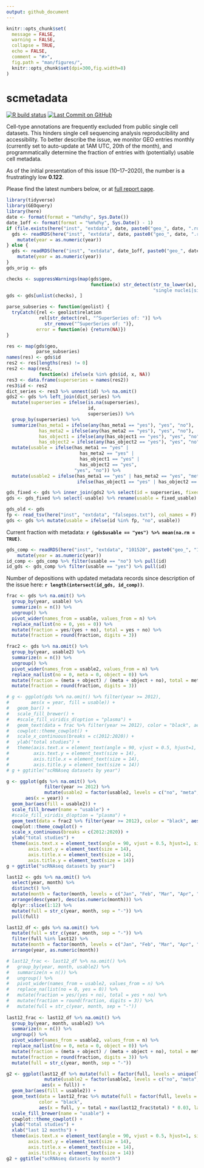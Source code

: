 ```yaml
---
output: github_document
---
```


```r
knitr::opts_chunk$set(
  message = FALSE,
  warning = FALSE,
  collapse = TRUE,
  echo = FALSE,
  comment = "#>",
  fig.path = "man/figures/",
  knitr::opts_chunk$set(dpi=300,fig.width=8)
)
```

# scmetadata
<!-- badges: start -->
[![R build status](https://github.com/rnabioco/scmetadata/workflows/pkgdown/badge.svg)](https://github.com/rnabioco/scmetadata/actions)
[![Last Commit on GitHub](`r paste0("https://img.shields.io/badge/last%20run-", format(format = "%m--%d--%Y", Sys.Date()), "-brightgreen")`)](https://rnabioco.github.io/scmetadata/articles/get_geo.html)
<!-- badges: end -->

Cell-type annotations are frequently excluded from public single cell datasets. This hinders single cell sequencing analysis reproducibility and accessibility. To better describe the issue, we monitor GEO entries monthly (currently set to auto-update at 1AM UTC, 20th of the month), and programmatically determine the fraction of entries with (potentially) usable cell metadata. 

As of the initial presentation of this issue (10--17--2020), the number is a frustratingly low **0.122**.

Please find the latest numbers below, or at [full report page](https://rnabioco.github.io/scmetadata/articles/get_geo.html).

```r
library(tidyverse)
library(GEOquery)
library(here)
date <- format(format = "%m%d%y", Sys.Date())
date_1off <- format(format = "%m%d%y", Sys.Date() - 1)
if (file.exists(here("inst", "extdata", date, paste0("geo_", date, ".rds")))) {
  gds <- readRDS(here("inst", "extdata", date, paste0("geo_", date, ".rds"))) %>% 
    mutate(year = as.numeric(year))
} else {
  gds <- readRDS(here("inst", "extdata", date_1off, paste0("geo_", date_1off, ".rds"))) %>% 
    mutate(year = as.numeric(year))
}
gds_orig <- gds
```

```r
checks <- suppressWarnings(map(gds$geo,
                               function(x) str_detect(str_to_lower(x), 
                                                      "single nuclei|single-nucleus|single cell|single-cell|scrnaseq|scrna-seq|snrnaseq|snrna-seq") %>% any()))
gds <- gds[unlist(checks), ]
```

```r
parse_subseries <- function(geolist) {
  tryCatch({rel <- geolist$relation
            rel[str_detect(rel, "^SuperSeries of: ")] %>%
              str_remove("^SuperSeries of: ")},
           error = function(e) {return(NA)})
}

res <- map(gds$geo,
           parse_subseries)
names(res) <- gds$id
res2 <- res[lengths(res) != 0]
res2 <- map(res2,
            function(x) ifelse(x %in% gds$id, x, NA))
res3 <- data.frame(superseries = names(res2))
res3$id <- res2
dict_series <- res3 %>% unnest(id) %>% na.omit()
gds2 <- gds %>% left_join(dict_series) %>% 
  mutate(superseries = ifelse(is.na(superseries),
                              id,
                              superseries)) %>% 
  group_by(superseries) %>% 
  summarize(has_meta1 = ifelse(any(has_meta1 == "yes"), "yes", "no"),
            has_meta2 = ifelse(any(has_meta2 == "yes"), "yes", "no"),
            has_object1 = ifelse(any(has_object1 == "yes"), "yes", "no"),
            has_object2 = ifelse(any(has_object2 == "yes"), "yes", "no")) %>% 
  mutate(usable = ifelse(has_meta1 == "yes" | 
                           has_meta2 == "yes" | 
                           has_object1 == "yes" | 
                           has_object2 == "yes",
                         "yes", "no")) %>% 
  mutate(usable2 = ifelse(has_meta1 == "yes" | has_meta2 == "yes", "meta",
                          ifelse(has_object1 == "yes" | has_object2 == "yes", "object", "no")))

gds_fixed <- gds %>% inner_join(gds2 %>% select(id = superseries, fixed_usable = usable, usable2))
gds <- gds_fixed %>% select(-usable) %>% rename(usable = fixed_usable)
```

```r
gds_old <- gds
fp <- read_tsv(here("inst", "extdata", "falsepos.txt"), col_names = F) %>% pull(1)
gds <- gds %>% mutate(usable = ifelse(id %in% fp, "no", usable))
```

Current fraction with metadata: **`r (gds$usable == "yes") %>% mean(na.rm = TRUE)`**.

```r
gds_comp <- readRDS(here("inst", "extdata", "101520", paste0("geo_", "101520", ".rds"))) %>% 
    mutate(year = as.numeric(year))
id_comp <- gds_comp %>% filter(usable == "no") %>% pull(id)
id_gds <- gds_comp %>% filter(usable == "yes") %>% pull(id)
```

Number of depositions with updated metadata records since description of the issue here: **`r length(intersect(id_gds, id_comp))`**.

```r
frac <- gds %>% na.omit() %>% 
  group_by(year, usable) %>% 
  summarize(n = n()) %>% 
  ungroup() %>% 
  pivot_wider(names_from = usable, values_from = n) %>% 
  replace_na(list(no = 0, yes = 0)) %>% 
  mutate(fraction = yes/(yes + no), total = yes + no) %>% 
  mutate(fraction = round(fraction, digits = 3))

frac2 <- gds %>% na.omit() %>% 
  group_by(year, usable2) %>% 
  summarize(n = n()) %>% 
  ungroup() %>% 
  pivot_wider(names_from = usable2, values_from = n) %>% 
  replace_na(list(no = 0, meta = 0, object = 0)) %>% 
  mutate(fraction = (meta + object) / (meta + object + no), total = meta + object + no) %>% 
  mutate(fraction = round(fraction, digits = 3))

# g <- ggplot(gds %>% na.omit() %>% filter(year >= 2012),
#        aes(x = year, fill = usable)) +
#   geom_bar() +
#   scale_fill_brewer() +
#   #scale_fill_viridis_d(option = "plasma") +
#   geom_text(data = frac %>% filter(year >= 2012), color = "black", aes(x = year, y = total + max(frac$total) * 0.03, label = fraction, fill = NA), size = 3) +
#   cowplot::theme_cowplot() +
#   scale_x_continuous(breaks = c(2012:2020)) +
#   ylab("total studies") +
#   theme(axis.text.x = element_text(angle = 90, vjust = 0.5, hjust=1, size = 14), 
#         axis.text.y = element_text(size = 14),
#         axis.title.x = element_text(size = 14),
#         axis.title.y = element_text(size = 14))
# g + ggtitle("scRNAseq datasets by year")

g <- ggplot(gds %>% na.omit() %>% 
              filter(year >= 2012) %>%
              mutate(usable2 = factor(usable2, levels = c("no", "meta", "object"))),
       aes(x = year)) +
  geom_bar(aes(fill = usable2)) +
  scale_fill_brewer(name = "usable") +
  #scale_fill_viridis_d(option = "plasma") +
  geom_text(data = frac2 %>% filter(year >= 2012), color = "black", aes(x = year, y = total + max(frac$total) * 0.03, label = fraction), size = 3) +
  cowplot::theme_cowplot() +
  scale_x_continuous(breaks = c(2012:2020)) +
  ylab("total studies") +
  theme(axis.text.x = element_text(angle = 90, vjust = 0.5, hjust=1, size = 14), 
        axis.text.y = element_text(size = 14),
        axis.title.x = element_text(size = 14),
        axis.title.y = element_text(size = 14))
g + ggtitle("scRNAseq datasets by year")

last12 <- gds %>% na.omit() %>%
  select(year, month) %>% 
  distinct() %>% 
  mutate(month = factor(month, levels = c("Jan", "Feb", "Mar", "Apr", "May", "Jun", "Jul", "Aug", "Sep", "Oct", "Nov", "Dec"))) %>% 
  arrange(desc(year), desc(as.numeric(month))) %>% 
  dplyr::slice(1:12) %>%
  mutate(full = str_c(year, month, sep = "-")) %>% 
  pull(full)

last12_df <- gds %>% na.omit() %>%
  mutate(full = str_c(year, month, sep = "-")) %>% 
  filter(full %in% last12) %>% 
  mutate(month = factor(month, levels = c("Jan", "Feb", "Mar", "Apr", "May", "Jun", "Jul", "Aug", "Sep", "Oct", "Nov", "Dec"))) %>% 
  arrange(year, as.numeric(month))

# last12_frac <- last12_df %>% na.omit() %>% 
#   group_by(year, month, usable2) %>% 
#   summarize(n = n()) %>% 
#   ungroup() %>% 
#   pivot_wider(names_from = usable2, values_from = n) %>% 
#   replace_na(list(no = 0, yes = 0)) %>% 
#   mutate(fraction = yes/(yes + no), total = yes + no) %>% 
#   mutate(fraction = round(fraction, digits = 3)) %>%
#   mutate(full = str_c(year, month, sep = "-"))
  
last12_frac <- last12_df %>% na.omit() %>% 
  group_by(year, month, usable2) %>% 
  summarize(n = n()) %>% 
  ungroup() %>% 
  pivot_wider(names_from = usable2, values_from = n) %>% 
  replace_na(list(no = 0, meta = 0, object = 0)) %>% 
  mutate(fraction = (meta + object) / (meta + object + no), total = meta + object + no) %>% 
  mutate(fraction = round(fraction, digits = 3)) %>%
  mutate(full = str_c(year, month, sep = "-"))

g2 <- ggplot(last12_df %>% mutate(full = factor(full, levels = unique(last12_df$full))) %>%
              mutate(usable2 = factor(usable2, levels = c("no", "meta", "object"))),
             aes(x = full)) +
  geom_bar(aes(fill = usable2)) +
  geom_text(data = last12_frac %>% mutate(full = factor(full, levels = unique(last12_df$full))),
            color = "black", 
            aes(x = full, y = total + max(last12_frac$total) * 0.03, label = fraction), size = 3) +
  scale_fill_brewer(name = "usable") +
  cowplot::theme_cowplot() +
  ylab("total studies") +
  xlab("last 12 months") +
  theme(axis.text.x = element_text(angle = 90, vjust = 0.5, hjust=1, size = 14), 
        axis.text.y = element_text(size = 14),
        axis.title.x = element_text(size = 14),
        axis.title.y = element_text(size = 14))
g2 + ggtitle("scRNAseq datasets by month")
```
